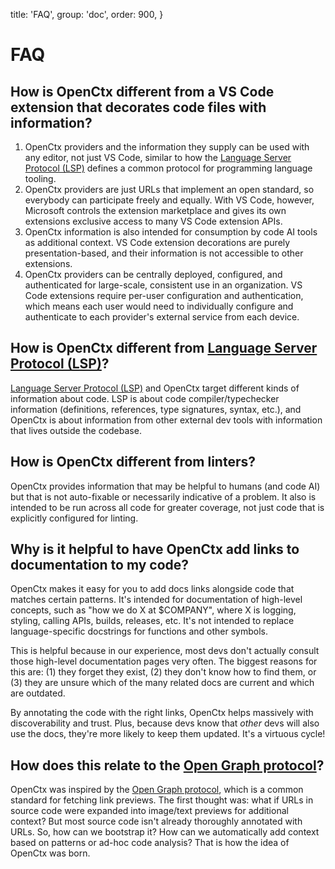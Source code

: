   title: 'FAQ',
  group: 'doc',
  order: 900,
}

# FAQ

## How is OpenCtx different from a VS Code extension that decorates code files with information?

1. OpenCtx providers and the information they supply can be used with any editor, not just VS Code, similar to how the [Language Server Protocol (LSP)](https://langserver.org/) defines a common protocol for programming language tooling.
1. OpenCtx providers are just URLs that implement an open standard, so everybody can participate freely and equally. With VS Code, however, Microsoft controls the extension marketplace and gives its own extensions exclusive access to many VS Code extension APIs.
1. OpenCtx information is also intended for consumption by code AI tools as additional context. VS Code extension decorations are purely presentation-based, and their information is not accessible to other extensions.
1. OpenCtx providers can be centrally deployed, configured, and authenticated for large-scale, consistent use in an organization. VS Code extensions require per-user configuration and authentication, which means each user would need to individually configure and authenticate to each provider's external service from each device.

## How is OpenCtx different from [Language Server Protocol (LSP)](https://langserver.org/)?

[Language Server Protocol (LSP)](https://langserver.org/) and OpenCtx target different kinds of information about code. LSP is about code compiler/typechecker information (definitions, references, type signatures, syntax, etc.), and OpenCtx is about information from other external dev tools with information that lives outside the codebase.

## How is OpenCtx different from linters?

OpenCtx provides information that may be helpful to humans (and code AI) but that is not auto-fixable or necessarily indicative of a problem. It also is intended to be run across all code for greater coverage, not just code that is explicitly configured for linting.

## Why is it helpful to have OpenCtx add links to documentation to my code?

OpenCtx makes it easy for you to add docs links alongside code that matches certain patterns. It's intended for documentation of high-level concepts, such as "how we do X at $COMPANY", where X is logging, styling, calling APIs, builds, releases, etc. It's not intended to replace language-specific docstrings for functions and other symbols.

This is helpful because in our experience, most devs don't actually consult those high-level documentation pages very often. The biggest reasons for this are: (1) they forget they exist, (2) they don't know how to find them, or (3) they are unsure which of the many related docs are current and which are outdated.

By annotating the code with the right links, OpenCtx helps massively with discoverability and trust. Plus, because devs know that _other_ devs will also use the docs, they're more likely to keep them updated. It's a virtuous cycle!

## How does this relate to the [Open Graph protocol](https://ogp.me/)?

OpenCtx was inspired by the [Open Graph protocol](https://ogp.me/), which is a common standard for fetching link previews. The first thought was: what if URLs in source code were expanded into image/text previews for additional context? But most source code isn't already thoroughly annotated with URLs. So, how can we bootstrap it? How can we automatically add context based on patterns or ad-hoc code analysis? That is how the idea of OpenCtx was born.
